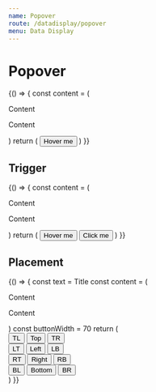 ```yaml
---
name: Popover
route: /datadisplay/popover
menu: Data Display
---
```



# Popover

<Playground>
  {() => {
    const content = (
      <div>
        <p>Content</p>
        <p>Content</p>
      </div>
    )
    return (
      <Popover content={content} title='Title'>
        <Button type='primary'>Hover me</Button>
      </Popover>
    )
  }}
</Playground>

## Trigger

<Playground>
  {() => {
    const content = (
      <div>
        <p>Content</p>
        <p>Content</p>
      </div>
    )
    return (
      <Space>
        <Popover content={content} title='Title' trigger='hover'>
          <Button>Hover me</Button>
        </Popover>
        <Popover content={content} title='Title' trigger='click'>
          <Button>Click me</Button>
        </Popover>
      </Space>
    )
  }}
</Playground>

## Placement

<Playground>
  {() => {
    const text = <span>Title</span>
    const content = (
      <div>
        <p>Content</p>
        <p>Content</p>
      </div>
    )
    const buttonWidth = 70
    return (
      <div>
        <div style={{ marginLeft: buttonWidth, whiteSpace: 'nowrap' }}>
          <Popover placement='topLeft' title={text} content={content}>
            <Button style={{ width: buttonWidth }}>TL</Button>
          </Popover>
          <Popover placement='top' title={text} content={content}>
            <Button style={{ width: buttonWidth }}>Top</Button>
          </Popover>
          <Popover placement='topRight' title={text} content={content}>
            <Button style={{ width: buttonWidth }}>TR</Button>
          </Popover>
        </div>
        <div style={{ width: buttonWidth, float: 'left' }}>
          <Popover placement='leftTop' title={text} content={content}>
            <Button style={{ width: buttonWidth }}>LT</Button>
          </Popover>
          <Popover placement='left' title={text} content={content}>
            <Button style={{ width: buttonWidth }}>Left</Button>
          </Popover>
          <Popover placement='leftBottom' title={text} content={content}>
            <Button style={{ width: buttonWidth }}>LB</Button>
          </Popover>
        </div>
        <div style={{ width: buttonWidth, marginLeft: buttonWidth * 4 }}>
          <Popover placement='rightTop' title={text} content={content}>
            <Button style={{ width: buttonWidth }}>RT</Button>
          </Popover>
          <Popover placement='right' title={text} content={content}>
            <Button style={{ width: buttonWidth }}>Right</Button>
          </Popover>
          <Popover placement='rightBottom' title={text} content={content}>
            <Button style={{ width: buttonWidth }}>RB</Button>
          </Popover>
        </div>
        <div
          style={{
            marginLeft: buttonWidth,
            clear: 'both',
            whiteSpace: 'nowrap'
          }}
        >
          <Popover placement='bottomLeft' title={text} content={content}>
            <Button style={{ width: buttonWidth }}>BL</Button>
          </Popover>
          <Popover placement='bottom' title={text} content={content}>
            <Button style={{ width: buttonWidth }}>Bottom</Button>
          </Popover>
          <Popover placement='bottomRight' title={text} content={content}>
            <Button style={{ width: buttonWidth }}>BR</Button>
          </Popover>
        </div>
      </div>
    )
  }}
</Playground>
